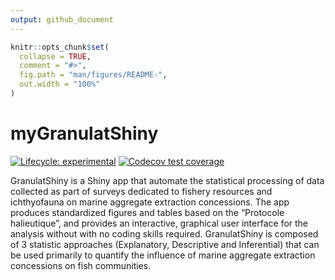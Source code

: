 ```yaml
---
output: github_document
---
```


<!-- README.md is generated from README.Rmd. Please edit that file -->

```r
knitr::opts_chunk$set(
  collapse = TRUE,
  comment = "#>",
  fig.path = "man/figures/README-",
  out.width = "100%"
)
```

# myGranulatShiny

<!-- badges: start -->
[![Lifecycle: experimental](https://img.shields.io/badge/lifecycle-experimental-orange.svg)](https://lifecycle.r-lib.org/articles/stages.html#experimental)
[![Codecov test coverage](https://codecov.io/gh/Aurel-HB/MyGranulat_test/branch/main/graph/badge.svg)](https://app.codecov.io/gh/Aurel-HB/MyGranulat_test?branch=main)
<!-- badges: end -->

GranulatShiny is a Shiny app that automate the statistical processing of data collected as part of surveys dedicated to fishery resources and ichthyofauna on marine aggregate extraction concessions. The app produces standardized figures and tables based on the “Protocole halieutique”, and provides an interactive, graphical user interface for the analysis without with no coding skills required. GranulatShiny is composed of 3 statistic approaches (Explanatory, Descriptive and Inferential) that can be used primarily to quantify the influence of marine aggregate extraction concessions on fish communities.





